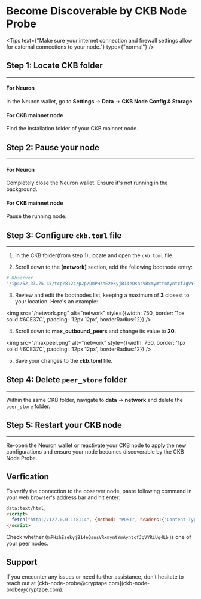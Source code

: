 <MarginContainer top={3.06} />

# Become Discoverable by CKB Node Probe
<MarginContainer top={2} />

<Tips text={"Make sure your internet connection and firewall settings allow for external connections to your node."} type={"normal"} />

<MarginContainer top={2.5} />

## Step 1: Locate CKB folder
<MarginContainer top={0.5} />

---
#### For Neuron
In the Neuron wallet, go to **Settings** -> **Data** -> **CKB Node Config & Storage**

#### For CKB mainnet node
Find the installation folder of your CKB mainnet node.


<MarginContainer top={2.5} />

## Step 2: Pause your node

<MarginContainer top={0.5} />

---
#### For Neuron
Completely close the Neuron wallet. Ensure it's not running in the background.

#### For CKB mainnet node
Pause the running node.

<MarginContainer top={2.5} />

## Step 3: Configure `ckb.toml` file

<MarginContainer top={0.5} />

---
<MarginContainer top={0.5} />

1. In the CKB folder(from step 1), locate and open the `ckb.toml` file.
<MarginContainer top={0.5} />

2. Scroll down to the **[network]** section, add the following bootnode entry:

```bash
# Observer
"/ip4/52.33.75.45/tcp/8124/p2p/QmPHzhEzekyjB14eQsnsVRxmymtYmAyntcfJgVYRiUq4Lb",
```
<MarginContainer top={0.5} />

3. Review and edit the bootnodes list, keeping a maximum of **3** closest to your location. Here's an example:

<MarginContainer top={0.5} />

<img src="/network.png" alt="network" style={{width: 750, border: '1px solid #6CE37C', padding: '12px 12px', borderRadius:12}} />

4. Scroll down to **max_outbound_peers** and change its value to **20**.

<img src="/maxpeer.png" alt="network" style={{width: 750, border: '1px solid #6CE37C', padding: '12px 12px', borderRadius:12}} />

5. Save your changes to the **ckb.toml** file.

<MarginContainer top={2.5} />

## Step 4: Delete `peer_store` folder

<MarginContainer top={0.5} />

---
Within the same CKB folder, navigate to **data** -> **network** and delete the `peer_store` folder.

<MarginContainer top={2.5} />

## Step 5: Restart your CKB node

<MarginContainer top={0.5} />

---
Re-open the Neuron wallet or reactivate your CKB node to apply the new configurations and ensure your node becomes discoverable by the CKB Node Probe.

<MarginContainer top={2} />

<TipsArea type="note" text="If you're on a VPN, your node will show up on the map where your VPN is, not your actual location." />


<MarginContainer top={4} />



## Verfication

<MarginContainer top={0.5} />

To verify the connection to the observer node, paste following command in your web browser's address bar and hit enter:
```html
data:text/html,
<script>
  fetch("http://127.0.0.1:8114", {method: "POST", headers:{"Content-Type": "application/json"}, body: '{"id":0,"jsonrpc":"2.0","method":"get_peers","params":[]}'}).then(response => response.json()).then(response => document.write(JSON.stringify(response)));
</script>
```
<MarginContainer top={1.5} />

Check whether `QmPHzhEzekyjB14eQsnsVRxmymtYmAyntcfJgVYRiUq4Lb` is one of your peer nodes.

<MarginContainer top={2.5} />

## Support

<MarginContainer top={0.5} />
If you encounter any issues or need further assistance, don’t hesitate to reach out at [ckb-node-probe@cryptape.com](ckb-node-probe@cryptape.com).

<MarginContainer bottom={3} />
